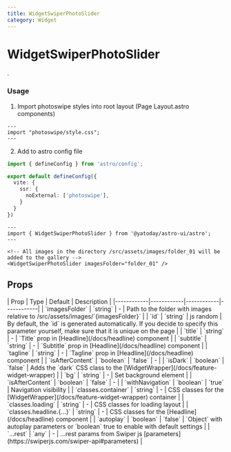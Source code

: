 ```yaml
---
title: WidgetSwiperPhotoSlider
category: Widget
---
```



# WidgetSwiperPhotoSlider

<SourceLink name="WidgetSwiperPhotoSlider" />

.

<Demo title="">
  <WidgetSwiperPhotoSlider
    title="More ideas and inspiration"
    subtitle="Embark on a design journey that surpasses pixels, entering a realm of imagination."
    imagesFolder="portfolio_01"
  />
</Demo>

### Usage

1. Import photoswipe styles into root layout (Page Layout.astro components)

```astro
---
import "photoswipe/style.css";
---
```

2. Add to astro config file

```ts
import { defineConfig } from 'astro/config';

export default defineConfig({
  vite: {
    ssr: {
      noExternal: ['photoswipe'],
    }
  }
})
```

```astro
---
import { WidgetSwiperPhotoSlider } from '@yatoday/astro-ui/astro';
---

<!-- All images in the directory /src/assets/images/folder_01 will be added to the gallery -->
<WidgetSwiperPhotoSlider imagesFolder="folder_01" />
```

## Props

<div className="overflow-x-auto">
  | Prop | Type | Default | Description |
  |------------|------------|------------|------------|
  | `imagesFolder` | `string` | - | Path to the folder with images relative to /src/assets/images/`{imagesFolder}` |
  | `id` | `string` | js random | By default, the `id` is generated automatically. If you decide to specify this parameter yourself, make sure that it is unique on the page |
  | `title` | `string` | - | `Title` prop in [Headline](/docs/headline) component |
  | `subtitle` | `string` | - | `Subtitle` prop in [Headline](/docs/headline) component |
  | `tagline` | `string` | - | `Tagline` prop in [Headline](/docs/headline) component |
  | `isAfterContent` | `boolean` | `false` | - |
  | `isDark` | `boolean` | `false` | Adds the `dark` CSS class to the [WidgetWrapper](/docs/feature-widget-wrapper) |
  | `bg` | `string` | - | Set background element |
  | `isAfterContent` | `boolean` | `false` | - |
  | `withNavigation` | `boolean` | `true` | Navigation visibility |
  | `classes.container` | `string` | - | CSS classes for the [WidgetWrapper](/docs/feature-widget-wrapper) container |
  | `classes.loading` | `string` | - | CSS classes for loading layout |
  | `classes.headline.{...}` | `string` | - | CSS classes for the [Headline](/docs/headline) component |
  | `autoplay` | `boolean` | `false` | `Object` with autoplay parameters or `boolean` true to enable with default settings |
  | `...rest` | `any` | - | ...rest params from Swiper js [parameters](https://swiperjs.com/swiper-api#parameters) |
</div>
